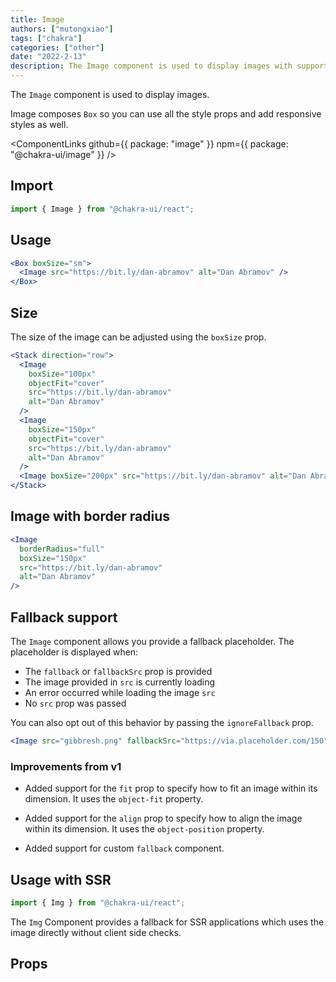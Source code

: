 ```yaml
---
title: Image
authors: ["mutongxiao"]
tags: ["chakra"]
categories: ["other"]
date: "2022-2-13"
description: The Image component is used to display images with support for fallback.
---
```


The `Image` component is used to display images.

Image composes `Box` so you can use all the style props and add responsive
styles as well.

<ComponentLinks
  github={{ package: "image" }}
  npm={{ package: "@chakra-ui/image" }}
/>



## Import

```js
import { Image } from "@chakra-ui/react";
```

## Usage

```jsx
<Box boxSize="sm">
  <Image src="https://bit.ly/dan-abramov" alt="Dan Abramov" />
</Box>
```

## Size

The size of the image can be adjusted using the `boxSize` prop.

```jsx
<Stack direction="row">
  <Image
    boxSize="100px"
    objectFit="cover"
    src="https://bit.ly/dan-abramov"
    alt="Dan Abramov"
  />
  <Image
    boxSize="150px"
    objectFit="cover"
    src="https://bit.ly/dan-abramov"
    alt="Dan Abramov"
  />
  <Image boxSize="200px" src="https://bit.ly/dan-abramov" alt="Dan Abramov" />
</Stack>
```

## Image with border radius

```jsx
<Image
  borderRadius="full"
  boxSize="150px"
  src="https://bit.ly/dan-abramov"
  alt="Dan Abramov"
/>
```

## Fallback support

The `Image` component allows you provide a fallback placeholder. The placeholder
is displayed when:

- The `fallback` or `fallbackSrc` prop is provided
- The image provided in `src` is currently loading
- An error occurred while loading the image `src`
- No `src` prop was passed

You can also opt out of this behavior by passing the `ignoreFallback` prop.

```jsx
<Image src="gibbresh.png" fallbackSrc="https://via.placeholder.com/150" />
```

### Improvements from v1

- Added support for the `fit` prop to specify how to fit an image within its
  dimension. It uses the `object-fit` property.

- Added support for the `align` prop to specify how to align the image within
  its dimension. It uses the `object-position` property.

- Added support for custom `fallback` component.

## Usage with SSR

```js
import { Img } from "@chakra-ui/react";
```

The `Img` Component provides a fallback for SSR applications which uses the
image directly without client side checks.

## Props

<PropsTable of="Image" />
